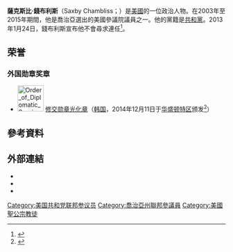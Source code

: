 {{Expand language|en}}
'''薩克斯比·錢布利斯'''（Saxby Chambliss；{{bd|1943年|11月10日}}）是[[美國|美國]]的一位政治人物。在2003年至2015年期間，他是喬治亞選出的美國參議院議員之一。他的黨籍是[[共和黨_(美國)|共和黨]]。2013年1月24日，錢布利斯宣布他不會尋求連任<ref>{{Cite web |url=http://www.ajc.com/news/news/us-sen-saxby-chambliss-announce-retirement/nT6pp/ |title=存档副本 |accessdate=2016-01-04 |archive-date=2016-02-24 |archive-url=https://web.archive.org/web/20160224231552/http://www.ajc.com/news/news/us-sen-saxby-chambliss-announce-retirement/nT6pp/ |dead-url=no }}</ref>。
==荣誉==
===外国勋章奖章===
* [[File:Order_of_Diplomatic_Service_Merit_(Class_2)_Gwanghwa_Medal_ribbon.gif|60px]] [[修交勋章|修交勋章光化章]]（[[韩国|韩国]]，2014年12月11日于[[华盛顿特区|华盛顿特区]]颁发<ref>{{en}}{{cite news |url=U.S. senator awarded S. Korean medal for contribution to alliance |publisher=[[韩国联合通讯社|Yonhap News Agency]] |date=2014-12-11 |accessdate=2021-11-16}}</ref>）

== 參考資料 ==
{{reflist}}

== 外部連結 ==
{{Commons category|Saxby Chambliss}}
{{wikiquote}}
* {{Dmoz|Regional/North_America/United_States/Georgia/Government/Federal/US_Senate/Saxby_Chambliss_%5BR%5D}}
* {{C-SPAN|saxbychambliss}}
* {{CongLinks | congbio = c000286 | ballot = Saxby_Chambliss | nndb = 047/000031951 | votesmart = 22029 | govtrack = 300021 | natjournal = 96 | opencong = 300021 | rollcall = 134 | politifact = saxby-chambliss | fec = S2GA00118 | opensecrets = N00002685 | assets = saxby-chambliss | legistorm = 20/Sen_Clarence_Saxby_Chambliss.html | followthemoney = | ontheissues = Senate/Saxby_Chambliss.htm | congress = saxby-chambliss/188 | worldcat = lccn-no2001-83015 | cspan = 36571 | rose = | imdb = 2267911 | bloomberg = saxby-chambliss | nyt = c/saxby_chambliss | wsj = | washpo = gIQAu71kDP }}
[[Category:美国共和党联邦参议员|Category:美国共和党联邦参议员]]
[[Category:喬治亞州聯邦參議員|Category:喬治亞州聯邦參議員]]
[[Category:美國聖公宗教徒|Category:美國聖公宗教徒]]